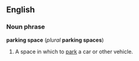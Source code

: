 ==English==
===Noun phrase===
'''parking space''' (''plural'' '''parking spaces''')

#A space in which to [[park]] a car or other vehicle.